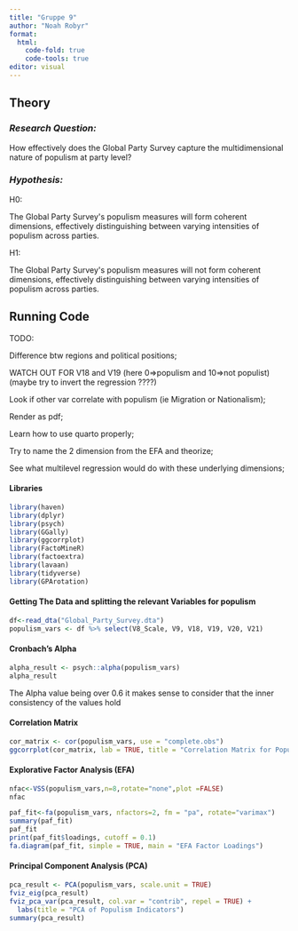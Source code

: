 ```yaml
---
title: "Gruppe 9"
author: "Noah Robyr"
format:
  html:
    code-fold: true
    code-tools: true
editor: visual
---
```


## Theory

### *Research Question:*

How effectively does the Global Party Survey capture the multidimensional nature of populism at party level?

### *Hypothesis:*

H0:

The Global Party Survey\'s populism measures will form coherent dimensions, effectively distinguishing between varying intensities of populism across parties.

H1:

The Global Party Survey\'s populism measures will not form coherent dimensions, effectively distinguishing between varying intensities of populism across parties.

## Running Code

TODO:

Difference btw regions and political positions;

WATCH OUT FOR V18 and V19 (here 0=\>populism and 10=\>not populist) (maybe try to invert the regression ????)

Look if other var correlate with populism (ie Migration or Nationalism);

Render as pdf;

Learn how to use quarto properly;

Try to name the 2 dimension from the EFA and theorize;

See what multilevel regression would do with these underlying dimensions;

#### Libraries

```r
library(haven)
library(dplyr)
library(psych)
library(GGally)
library(ggcorrplot) 
library(FactoMineR) 
library(factoextra)   
library(lavaan)
library(tidyverse)
library(GPArotation)
```

#### Getting The Data and splitting the relevant Variables for populism

```r
df<-read_dta("Global_Party_Survey.dta")
populism_vars <- df %>% select(V8_Scale, V9, V18, V19, V20, V21)
```

#### Cronbach's Alpha

```r
alpha_result <- psych::alpha(populism_vars)
alpha_result
```

The Alpha value being over 0.6 it makes sense to consider that the inner consistency of the values hold

#### Correlation Matrix

```r
cor_matrix <- cor(populism_vars, use = "complete.obs")
ggcorrplot(cor_matrix, lab = TRUE, title = "Correlation Matrix for Populism Indicators")
```

#### Explorative Factor Analysis (EFA)

```r

nfac<-VSS(populism_vars,n=8,rotate="none",plot =FALSE)
nfac

paf_fit<-fa(populism_vars, nfactors=2, fm = "pa", rotate="varimax")
summary(paf_fit)
paf_fit
print(paf_fit$loadings, cutoff = 0.1) 
fa.diagram(paf_fit, simple = TRUE, main = "EFA Factor Loadings")
```

#### Principal Component Analysis (PCA)

```r
pca_result <- PCA(populism_vars, scale.unit = TRUE)
fviz_eig(pca_result)
fviz_pca_var(pca_result, col.var = "contrib", repel = TRUE) +
  labs(title = "PCA of Populism Indicators")
summary(pca_result)
```
